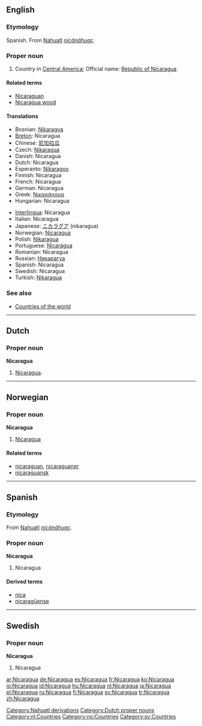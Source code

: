 {{wikipedia}}
==English==

===Etymology===
Spanish. From [[Nahuatl]] ''[[nicänähuac]]''.

===Proper noun===
{{en-proper noun}}

# Country in [[Central America]]; Official name: [[Republic of Nicaragua]].

====Related terms====
*[[Nicaraguan]]
*[[Nicaragua wood]]

====Translations====
{{top}}
*Bosnian: [[Nikaragva]] {{f}}
*[[Breton]]: Nicaragua
*Chinese: [[尼加拉瓜]]
*Czech: [[Nikaragua]] {{f}}
*Danish: Nicaragua
*Dutch: Nicaragua
*Esperanto: [[Nikaragvo]]
*Finnish: Nicaragua
*French: Nicaragua
*German: Nicaragua {{n}}
*Greek: [[Νικαράγουα]]
*Hungarian: Nicaragua
{{mid}}
*[[Interlingua]]: Nicaragua
*Italian: Nicaragua
*Japanese: [[ニカラグア]] (nikaragua)
*Norwegian: [[#Norwegian|Nicaragua]]
*Polish: [[Nikaragua]]
*Portuguese: [[Nicarágua]]
*Romanian: Nicaragua {{f}}
*Russian: [[Никарагуа]]
*Spanish: Nicaragua
*Swedish: Nicaragua
*Turkish: [[Nikaragua]]
{{bottom}}

===See also===
*[[Appendix:Countries of the world|Countries of the world]]

[[Category:Nahuatl derivations]]

----

==Dutch==

===Proper noun===
'''Nicaragua''' {{n}}

# [[#English|Nicaragua]].

[[Category:Dutch proper nouns]]
[[Category:nl:Countries]]

----

==Norwegian==

===Proper noun===
'''Nicaragua'''

# [[#English|Nicaragua]]

====Related terms====
*[[nicaraguan]], [[nicaraguaner]]
*[[nicaraguansk]]

[[Category:no:Countries]]

----

==Spanish==

===Etymology===
From [[Nahuatl]] ''[[nicänähuac]]''.

===Proper noun===
'''Nicaragua'''

# Nicaragua

====Derived terms====
*[[nica]]
*[[nicaragüense]]

----

==Swedish==

===Proper noun===
'''Nicaragua'''

# Nicaragua

[[Category:sv:Countries]]

[[ar:Nicaragua]]
[[de:Nicaragua]]
[[es:Nicaragua]]
[[fr:Nicaragua]]
[[ko:Nicaragua]]
[[io:Nicaragua]]
[[id:Nicaragua]]
[[hu:Nicaragua]]
[[nl:Nicaragua]]
[[ja:Nicaragua]]
[[pl:Nicaragua]]
[[ru:Nicaragua]]
[[fi:Nicaragua]]
[[sv:Nicaragua]]
[[tr:Nicaragua]]
[[zh:Nicaragua]]
